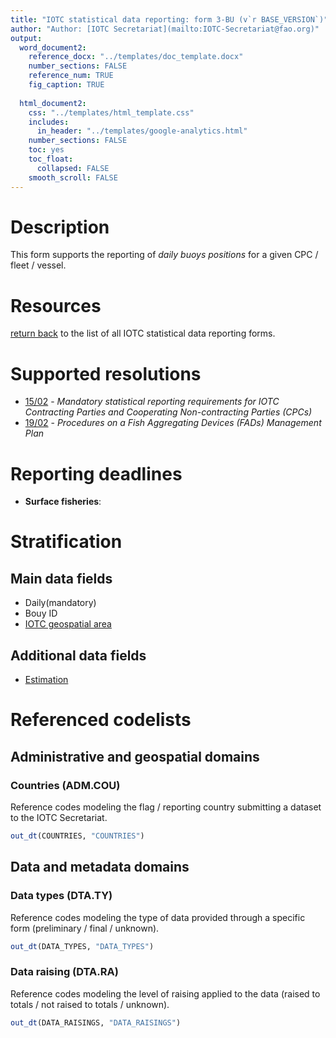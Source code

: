 ```yaml
---
title: "IOTC statistical data reporting: form 3-BU (v`r BASE_VERSION`)"
author: "Author: [IOTC Secretariat](mailto:IOTC-Secretariat@fao.org)" 
output:
  word_document2:
    reference_docx: "../templates/doc_template.docx"
    number_sections: FALSE
    reference_num: TRUE
    fig_caption: TRUE
      
  html_document2:
    css: "../templates/html_template.css"
    includes: 
      in_header: "../templates/google-analytics.html"
    number_sections: FALSE
    toc: yes
    toc_float:
      collapsed: FALSE
    smooth_scroll: FALSE
---
```


# Description

This form supports the reporting of _daily buoys positions_ for a given CPC / fleet / vessel.

# Resources

[return back](..) to the list of all IOTC statistical data reporting forms.

# Supported resolutions

+ [15/02](https://iotc.org/cmm/resolution-1502-mandatory-statistical-reporting-requirements-iotc-contracting-parties-and) - _Mandatory statistical reporting requirements for IOTC Contracting Parties and Cooperating Non-contracting Parties (CPCs)_
+ [19/02](https://iotc.org/cmm/resolution-1902-procedures-fish-aggregating-devices-fads-management-plan) - _Procedures on a Fish Aggregating Devices (FADs) Management Plan_

# Reporting deadlines

+ **Surface fisheries**: 

# Stratification

## Main data fields

+ Daily(mandatory)
+ Bouy ID
+ [IOTC  geospatial area](#geospatialData)

## Additional data fields

+ [Estimation](#estimationTypes)

# Referenced codelists

## Administrative and geospatial domains
                  
### Countries (ADM.COU) {#countries}

Reference codes modeling the flag / reporting country submitting a dataset to the IOTC Secretariat.
                  
```r
out_dt(COUNTRIES, "COUNTRIES")
```

## Data and metadata domains

### Data types (DTA.TY) {#dataTypes}

Reference codes modeling the type of data provided through a specific form (preliminary / final / unknown).

```r
out_dt(DATA_TYPES, "DATA_TYPES")
```

### Data raising (DTA.RA) {#dataRaising}

Reference codes modeling the level of raising applied to the data (raised to totals / not raised to totals / unknown).

```r
out_dt(DATA_RAISINGS, "DATA_RAISINGS")
```